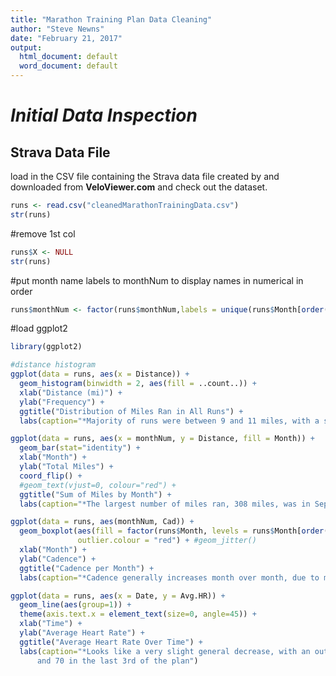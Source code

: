 ```yaml
---
title: "Marathon Training Plan Data Cleaning"
author: "Steve Newns"
date: "February 21, 2017"
output:
  html_document: default
  word_document: default
---
```


# *Initial Data Inspection*

## Strava Data File

load in the CSV file containing the Strava data file created by and downloaded from **VeloViewer.com** and check out the dataset.

```r
runs <- read.csv("cleanedMarathonTrainingData.csv")
str(runs)
```

#remove 1st col
```r
runs$X <- NULL
str(runs)
```

#put month name labels to monthNum to display names in numerical in order
```r
runs$monthNum <- factor(runs$monthNum,labels = unique(runs$Month[order(runs$monthNum)]))
```


#load ggplot2
```r
library(ggplot2)

#distance histogram
ggplot(data = runs, aes(x = Distance)) + 
  geom_histogram(binwidth = 2, aes(fill = ..count..)) + 
  xlab("Distance (mi)") + 
  ylab("Frequency") + 
  ggtitle("Distribution of Miles Ran in All Runs") + 
  labs(caption="*Majority of runs were between 9 and 11 miles, with a suprisingly low number of runs between 7 and 9 miles")
```


```r
ggplot(data = runs, aes(x = monthNum, y = Distance, fill = Month)) + 
  geom_bar(stat="identity") +
  xlab("Month") + 
  ylab("Total Miles") + 
  coord_flip() + 
  #geom_text(vjust=0, colour="red") +
  ggtitle("Sum of Miles by Month") + 
  labs(caption="*The largest number of miles ran, 308 miles, was in September")
```

```r
ggplot(data = runs, aes(monthNum, Cad)) + 
  geom_boxplot(aes(fill = factor(runs$Month, levels = runs$Month[order(runs$monthNum)], ordered = TRUE)), 
               outlier.colour = "red") + #geom_jitter()
  xlab("Month") + 
  ylab("Cadence") + 
  ggtitle("Cadence per Month") + 
  labs(caption="*Cadence generally increases month over month, due to more workouts, or improved form?")
```

```r
ggplot(data = runs, aes(x = Date, y = Avg.HR)) + 
  geom_line(aes(group=1)) +
  theme(axis.text.x = element_text(size=0, angle=45)) +
  xlab("Time") + 
  ylab("Average Heart Rate") + 
  ggtitle("Average Heart Rate Over Time") + 
  labs(caption="*Looks like a very slight general decrease, with an outlier of about 100 in the 1st third of the plan
      and 70 in the last 3rd of the plan")
 
```
  
  